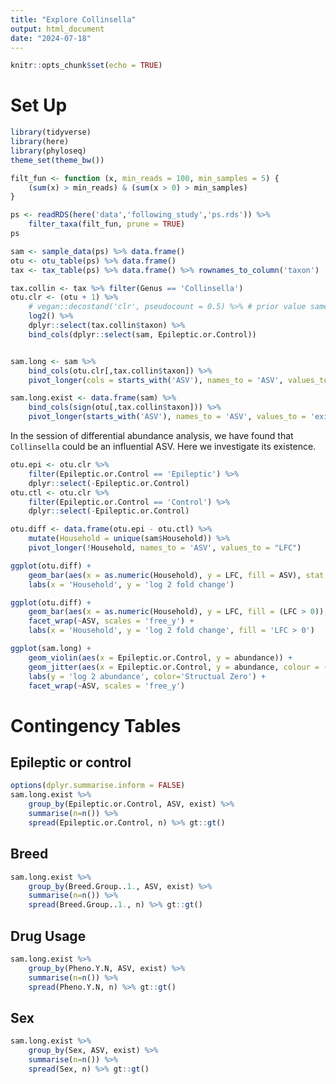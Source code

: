 ```yaml
---
title: "Explore Collinsella"
output: html_document
date: "2024-07-18"
---
```


```r
knitr::opts_chunk$set(echo = TRUE)
```

# Set Up

```r
library(tidyverse)
library(here)
library(phyloseq)
theme_set(theme_bw())

filt_fun <- function (x, min_reads = 100, min_samples = 5) {
    (sum(x) > min_reads) & (sum(x > 0) > min_samples)
}

ps <- readRDS(here('data','following_study','ps.rds')) %>% 
    filter_taxa(filt_fun, prune = TRUE) 
ps

sam <- sample_data(ps) %>% data.frame()
otu <- otu_table(ps) %>% data.frame()
tax <- tax_table(ps) %>% data.frame() %>% rownames_to_column('taxon')

tax.collin <- tax %>% filter(Genus == 'Collinsella')
otu.clr <- (otu + 1) %>% 
    # vegan::decostand('clr', pseudocount = 0.5) %>% # prior value same as aldex2
    log2() %>% 
    dplyr::select(tax.collin$taxon) %>% 
    bind_cols(dplyr::select(sam, Epileptic.or.Control))


sam.long <- sam %>%
    bind_cols(otu.clr[,tax.collin$taxon]) %>% 
    pivot_longer(cols = starts_with('ASV'), names_to = 'ASV', values_to = 'abundance')

sam.long.exist <- data.frame(sam) %>%
    bind_cols(sign(otu[,tax.collin$taxon])) %>%
    pivot_longer(starts_with('ASV'), names_to = 'ASV', values_to = 'exist')
```

In the session of differential abundance analysis, we have found that `Collinsella` could be an influential ASV. Here we investigate its existence.

```r
otu.epi <- otu.clr %>%
    filter(Epileptic.or.Control == 'Epileptic') %>% 
    dplyr::select(-Epileptic.or.Control)
otu.ctl <- otu.clr %>% 
    filter(Epileptic.or.Control == 'Control') %>% 
    dplyr::select(-Epileptic.or.Control)

otu.diff <- data.frame(otu.epi - otu.ctl) %>%
    mutate(Household = unique(sam$Household)) %>% 
    pivot_longer(!Household, names_to = 'ASV', values_to = "LFC")

ggplot(otu.diff) +
    geom_bar(aes(x = as.numeric(Household), y = LFC, fill = ASV), stat = 'identity') +
    labs(x = 'Household', y = 'log 2 fold change')

ggplot(otu.diff) +
    geom_bar(aes(x = as.numeric(Household), y = LFC, fill = (LFC > 0)), stat = 'identity') +
    facet_wrap(~ASV, scales = 'free_y') +
    labs(x = 'Household', y = 'log 2 fold change', fill = 'LFC > 0')

ggplot(sam.long) +
    geom_violin(aes(x = Epileptic.or.Control, y = abundance)) +
    geom_jitter(aes(x = Epileptic.or.Control, y = abundance, colour = (abundance == 0)), width = 0.3) +
    labs(y = 'log 2 abundance', color='Structual Zero') +
    facet_wrap(~ASV, scales = 'free_y')
```

# Contingency Tables

## Epileptic or control

```r
options(dplyr.summarise.inform = FALSE)
sam.long.exist %>%
    group_by(Epileptic.or.Control, ASV, exist) %>%
    summarise(n=n()) %>%
    spread(Epileptic.or.Control, n) %>% gt::gt()
```

## Breed

```r
sam.long.exist %>%
    group_by(Breed.Group..1., ASV, exist) %>%
    summarise(n=n()) %>%
    spread(Breed.Group..1., n) %>% gt::gt()
```

## Drug Usage

```r
sam.long.exist %>%
    group_by(Pheno.Y.N, ASV, exist) %>%
    summarise(n=n()) %>%
    spread(Pheno.Y.N, n) %>% gt::gt()
```

## Sex

```r
sam.long.exist %>%
    group_by(Sex, ASV, exist) %>%
    summarise(n=n()) %>%
    spread(Sex, n) %>% gt::gt()
```
